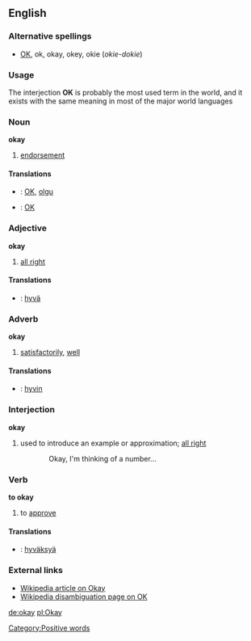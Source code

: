 ==English==

===Alternative spellings===
*[[OK]], ok, okay, okey, okie (''okie-dokie'')

===Usage===
The interjection '''OK''' is probably the most used term in the world, and it exists with the same meaning in most of the major world languages

===Noun===
'''okay'''
#[[endorsement]]

====Translations====
*{{et}}: [[OK]], [[olgu]]
*{{fi}}: [[OK]]

===Adjective===
'''okay'''
#[[all right]]

====Translations====
*{{fi}}: [[hyvä]]

===Adverb===
'''okay'''
#[[satisfactorily]], [[well]]

====Translations====
*{{fi}}: [[hyvin]]

===Interjection===
'''okay'''
#used to introduce an example or approximation; [[all right]]
::Okay, I'm thinking of a number...

===Verb===
'''to okay'''
#to [[approve]]

====Translations====
*{{fi}}: [[hyväksyä]]

===External links===
*[[:w:Okay|Wikipedia article on Okay]]
*[[w:OK|Wikipedia disambiguation page on OK]]

[[de:okay]]
[[pl:Okay]]

[[Category:Positive words]]